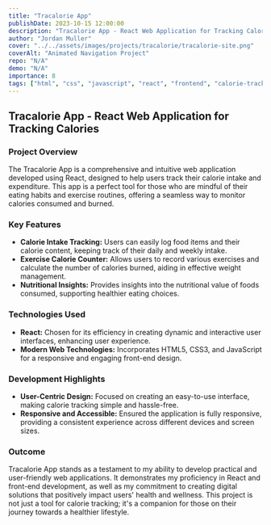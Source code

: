 ```yaml
---
title: "Tracalorie App"
publishDate: 2023-10-15 12:00:00
description: "Tracalorie App - React Web Application for Tracking Calories Consumed & Lost from Food & Exercise"
author: "Jordan Muller"
cover: "../../assets/images/projects/tracalorie/tracalorie-site.png"
coverAlt: "Animated Navigation Project"
repo: "N/A"
demo: "N/A"
importance: 8
tags: ["html", "css", "javascript", "react", "frontend", "calorie-tracker", "astro"]
---
```


## Tracalorie App - React Web Application for Tracking Calories

### Project Overview

The Tracalorie App is a comprehensive and intuitive web application developed using React, designed to help users track their calorie intake and expenditure. This app is a perfect tool for those who are mindful of their eating habits and exercise routines, offering a seamless way to monitor calories consumed and burned.

### Key Features

- **Calorie Intake Tracking:** Users can easily log food items and their calorie content, keeping track of their daily and weekly intake.
- **Exercise Calorie Counter:** Allows users to record various exercises and calculate the number of calories burned, aiding in effective weight management.
- **Nutritional Insights:** Provides insights into the nutritional value of foods consumed, supporting healthier eating choices.

### Technologies Used

- **React:** Chosen for its efficiency in creating dynamic and interactive user interfaces, enhancing user experience.
- **Modern Web Technologies:** Incorporates HTML5, CSS3, and JavaScript for a responsive and engaging front-end design.

### Development Highlights

- **User-Centric Design:** Focused on creating an easy-to-use interface, making calorie tracking simple and hassle-free.
- **Responsive and Accessible:** Ensured the application is fully responsive, providing a consistent experience across different devices and screen sizes.

### Outcome

Tracalorie App stands as a testament to my ability to develop practical and user-friendly web applications. It demonstrates my proficiency in React and front-end development, as well as my commitment to creating digital solutions that positively impact users' health and wellness. This project is not just a tool for calorie tracking; it's a companion for those on their journey towards a healthier lifestyle.
